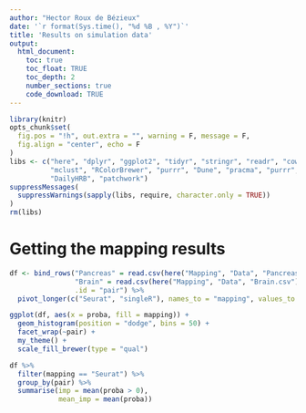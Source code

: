 ```yaml
---
author: "Hector Roux de Bézieux"
date: '`r format(Sys.time(), "%d %B , %Y")`'
title: 'Results on simulation data'
output:
  html_document:
    toc: true
    toc_float: TRUE
    toc_depth: 2
    number_sections: true
    code_download: TRUE
---
```


```r
library(knitr)
opts_chunk$set(
  fig.pos = "!h", out.extra = "", warning = F, message = F,
  fig.align = "center", echo = F
)
libs <- c("here", "dplyr", "ggplot2", "tidyr", "stringr", "readr", "cowplot",
          "mclust", "RColorBrewer", "purrr", "Dune", "pracma", "purrr",
          "DailyHRB", "patchwork")
suppressMessages(
  suppressWarnings(sapply(libs, require, character.only = TRUE))
)
rm(libs)
```

# Getting the mapping results

```r
df <- bind_rows("Pancreas" = read.csv(here("Mapping", "Data", "Pancreas.csv")),
                "Brain" = read.csv(here("Mapping", "Data", "Brain.csv")),
                .id = "pair") %>%
  pivot_longer(c("Seurat", "singleR"), names_to = "mapping", values_to = "proba")
```

```r
ggplot(df, aes(x = proba, fill = mapping)) +
  geom_histogram(position = "dodge", bins = 50) +
  facet_wrap(~pair) +
  my_theme() +
  scale_fill_brewer(type = "qual")
```

```r
df %>%
  filter(mapping == "Seurat") %>%
  group_by(pair) %>%
  summarise(imp = mean(proba > 0),
            mean_imp = mean(proba))
```